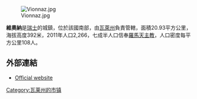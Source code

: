 [[Image:Vionnaz.jpg|right]]

'''維奧納'''是[[瑞士|瑞士]]的城鎮，位於該國南部，由[[瓦萊州|瓦萊州]]負責管轄，面積20.93平方公里，海拔高度392米，2011年人口2,266，七成半人口信奉[[羅馬天主教|羅馬天主教]]，人口密度每平方公里108人。

==外部連結==
* [http://www.vionnaz.ch Official website] {{Wayback|url=http://www.vionnaz.ch/ |date=20110314223945 }} {{fr icon}}

{{Switzerland-geo-stub}}
[[Category:瓦莱州的市镇|Category:瓦莱州的市镇]]